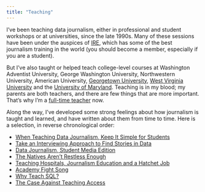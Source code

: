 ```yaml
---
title: "Teaching"
---
```


I've been teaching data journalism, either in professional and student workshops or at universities, since the late 1990s. Many of these sessions have been under the auspices of [IRE](http://www.ire.org/), which has some of the best journalism training in the world (you should become a member, especially if you are a student).

But I've also taught or helped teach college-level courses at Washington Adventist University, George Washington University, Northwestern University, American University, [Georgetown University](http://dwillis.github.io/data-reporting/), [West Virginia University](http://dwillis.github.io/wv_elections/) and the [University of Maryland](https://github.com/dwillis/systems-for-reporting). Teaching is in my blood; my parents are both teachers, and there are few things that are more important. That's why I'm a [full-time teacher](https://merrill.umd.edu/) now.

Along the way, I've developed some strong feelings about how journalism is taught and learned, and have written about them from time to time. Here is a selection, in reverse chronological order:

* [When Teaching Data Journalism, Keep It Simple for Students](http://www.pbs.org/mediashift/2015/01/when-teaching-data-journalism-keep-it-simple-for-students/)
* [Take an Interviewing Approach to Find Stories in Data](http://www.pbs.org/mediashift/2014/07/take-an-interviewing-approach-to-find-stories-in-data/)
* [Data Journalism, Student Media Edition](http://thescoop.org/archives/2013/10/09/data-journalism-student-media-edition/)
* [The Natives Aren't Restless Enough](http://thescoop.org/archives/2013/10/01/the-natives-arent-restless-enough/)
* [Teaching Hospitals, Journalism Education and a Hatchet Job](http://thescoop.org/archives/2013/08/22/teaching-hospitals-journalism-education-and-a-hatchet-job/)
* [Academy Fight Song](http://thescoop.org/archives/2013/04/28/academy-fight-song/)
* [Why Teach SQL?](http://thescoop.org/archives/2011/07/27/why-teach-sql/)
* [The Case Against Teaching Access](http://thescoop.org/archives/2009/06/02/the-case-against-teaching-access/)
